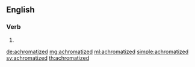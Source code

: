 ==English==

===Verb===
{{head|en|verb form}}

# {{en-past of|achromatize}}

[[de:achromatized]]
[[mg:achromatized]]
[[ml:achromatized]]
[[simple:achromatized]]
[[sv:achromatized]]
[[th:achromatized]]